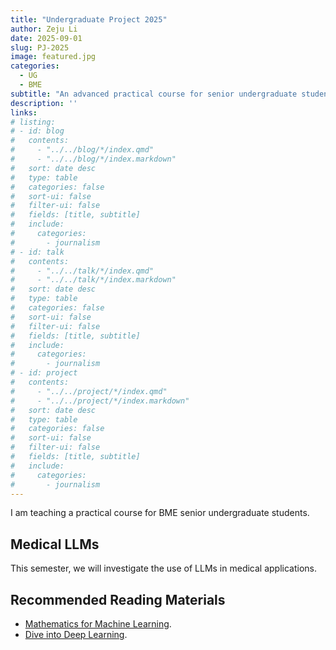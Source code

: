 ```yaml
---
title: "Undergraduate Project 2025"
author: Zeju Li
date: 2025-09-01
slug: PJ-2025
image: featured.jpg
categories:
  - UG
  - BME
subtitle: "An advanced practical course for senior undergraduate students."
description: ''
links:
# listing: 
# - id: blog
#   contents: 
#     - "../../blog/*/index.qmd"
#     - "../../blog/*/index.markdown"
#   sort: date desc
#   type: table
#   categories: false
#   sort-ui: false
#   filter-ui: false
#   fields: [title, subtitle]
#   include:
#     categories:
#       - journalism
# - id: talk
#   contents: 
#     - "../../talk/*/index.qmd"
#     - "../../talk/*/index.markdown"
#   sort: date desc
#   type: table
#   categories: false
#   sort-ui: false
#   filter-ui: false
#   fields: [title, subtitle]
#   include:
#     categories:
#       - journalism
# - id: project
#   contents: 
#     - "../../project/*/index.qmd"
#     - "../../project/*/index.markdown"
#   sort: date desc
#   type: table
#   categories: false
#   sort-ui: false
#   filter-ui: false
#   fields: [title, subtitle]
#   include:
#     categories:
#       - journalism
---
```


I am teaching a practical course for BME senior undergraduate students.

## Medical LLMs

This semester, we will investigate the use of LLMs in medical applications.

## Recommended Reading Materials

- [Mathematics for Machine Learning](https://mml-book.github.io/).
- [Dive into Deep Learning](https://d2l.ai/).